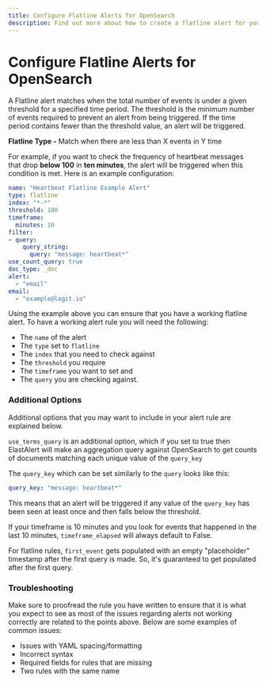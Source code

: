 ```yaml
---
title: Configure Flatline Alerts for OpenSearch
description: Find out more about how to create a flatline alert for your OpenSearch logs or metrics in this article from Logit.io.
---
```


# Configure Flatline Alerts for OpenSearch

A Flatline alert matches when the total number of events is under a given 
threshold for a specified time period. The threshold is the minimum number 
of events required to prevent an alert from being triggered. If the time 
period contains fewer than the threshold value, an alert will be triggered.

**Flatline Type -** Match when there are less than X events in Y time

For example, if you want to check the frequency of heartbeat messages 
that drop **below 100** in **ten minutes**, the alert will be triggered 
when this condition is met. Here is an example configuration:

```yaml copy
name: "Heartbeat Flatline Example Alert"
type: flatline
index: "*-*"
threshold: 100
timeframe:
  minutes: 10
filter:
- query:
    query_string:
      query: "message: heartbeat*"
use_count_query: true
doc_type: _doc
alert: 
  - "email"
email:
  - "example@logit.io"
```

Using the example above you can ensure that you have a working flatline alert. 
To have a working alert rule you will need the following:

- The `name` of the alert 
- The `type` set to `flatline` 
- The `index` that you need to check against 
- The `threshold`  you require 
- The `timeframe`  you want to set and 
- The `query` you are checking against.

### Additional Options

Additional options that you may want to include in your alert rule are explained below.

`use_terms_query` is an additional option, which if you set to true then 
ElastAlert will make an aggregation query against OpenSearch to get 
counts of documents matching each unique value of the `query_key`

The `query_key` which can be set similarly to the `query` looks like this:

```yaml copy
query_key: "message: heartbeat*"
```

This means that an alert will be triggered if any value of the `query_key` 
has been seen at least once and then falls below the threshold.

If your timeframe is 10 minutes and you look for events that happened in the 
last 10 minutes, `timeframe_elapsed` will always default to False.

For flatline rules, `first_event` gets populated with an empty "placeholder" 
timestamp after the first query is made. So, it's guaranteed to get populated 
after the first query.

### Troubleshooting

Make sure to proofread the rule you have written to ensure that it is what you 
expect to see as most of the issues regarding alerts not working correctly are 
related to the points above. Below are some examples of common issues:

- Issues with YAML spacing/formatting
- Incorrect syntax 
- Required fields for rules that are missing
- Two rules with the same name